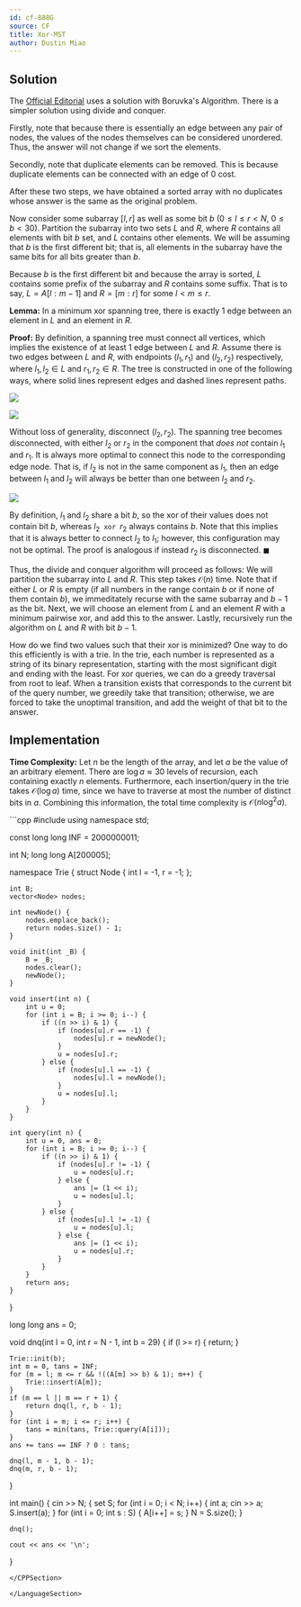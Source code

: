 ```yaml
---
id: cf-888G
source: CF
title: Xor-MST
author: Dustin Miao
---
```


## Solution

The [Official Editorial](https://codeforces.com/blog/entry/55701) uses a solution with Boruvka's Algorithm. There is a simpler solution using divide and conquer.

Firstly, note that because there is essentially an edge between any pair of nodes, the values of the nodes themselves can be considered unordered. Thus, the answer will not change if we sort the elements. 

Secondly, note that duplicate elements can be removed. This is because duplicate elements can be connected with an edge of 0 cost.

After these two steps, we have obtained a sorted array with no duplicates whose answer is the same as the original problem.

Now consider some subarray $[l, r]$ as well as some bit $b$ ($0 \leq l \leq r < N$, $0 \leq b < 30$). Partition the subarray into two sets $L$ and $R$, where $R$ contains all elements with bit $b$ set, and $L$ contains other elements. We will be assuming that $b$ is the first different bit; that is, all elements in the subarray have the same bits for all bits greater than $b$. 

Because $b$ is the first different bit and because the array is sorted, $L$ contains some prefix of the subarray and $R$ contains some suffix. That is to say, $L = A[l:m - 1]$ and $R = [m : r]$ for some $l < m \leq r$. 

**Lemma:** In a minimum xor spanning tree, there is exactly 1 edge between an element in $L$ and an element in $R$.

**Proof:** By definition, a spanning tree must connect all vertices, which implies the existence of at least 1 edge between $L$ and $R$. Assume there is two edges between $L$ and $R$, with endpoints $(l_1, r_1)$ and $(l_2, r_2)$ respectively, where $l_1, l_2 \in L$ and $r_1, r_2 \in R$. The tree is constructed in one of the following ways, where solid lines represent edges and dashed lines represent paths. 

![](<cf-888G/double1.png>)

![](<cf-888G/double2.png>)

Without loss of generality, disconnect $(l_2, r_2)$. The spanning tree becomes disconnected, with either $l_2$ or $r_2$ in the component that _does not_ contain $l_1$ and $r_1$. It is always more optimal to connect this node to the corresponding edge node. That is, if $l_2$ is not in the same component as $l_1$, then an edge between $l_1$ and $l_2$ will always be better than one between $l_2$ and $r_2$. 

![](<cf-888G/single.png>)

By definition, $l_1$ and $l_2$ share a bit $b$, so the xor of their values does not contain bit $b$, whereas $l_2 \texttt{ xor } r_2$ always contains $b$. 
Note that this implies that it is always better to connect $l_2$ to $l_1$; however, this configuration may not be optimal. The proof is analogous if instead $r_2$ is disconnected. $\blacksquare$

Thus, the divide and conquer algorithm will proceed as follows: We will partition the subarray into $L$ and $R$. This step takes $\mathcal{O}(n)$ time. Note that if either $L$ or $R$ is empty (if all numbers in the range contain $b$ or if none of them contain $b$), we immeditately recurse with the same subarray and $b - 1$ as the bit. Next, we will choose an element from $L$ and an element $R$ with a minimum pairwise xor, and add this to the answer. Lastly, recursively run the algorithm on $L$ and $R$ with bit $b - 1$. 

How do we find two values such that their xor is minimized? One way to do this efficiently is with a trie. In the trie, each number is represented as a string of its binary representation, starting with the most significant digit and ending with the least. For xor queries, we can do a greedy traversal from root to leaf. When a transition exists that corresponds to the current bit of the query number, we greedily take that transition; otherwise, we are forced to take the unoptimal transition, and add the weight of that bit to the answer.

## Implementation

**Time Complexity:** Let $n$ be the length of the array, and let $a$ be the value of an arbitrary element. There are $\log a \approx 30$ levels of recursion, each containing exactly $n$ elements. Furthermore, each insertion/query in the trie takes $\mathcal{O}(\log a)$ time, since we have to traverse at most the number of distinct bits in $a$. Combining this information, the total time complexity is $\mathcal{O}(n \log^2 a)$.

<LanguageSection>

<CPPSection>
```cpp
#include <bits/stdc++.h>
using namespace std;

const long long INF = 2000000011;

int N;
long long A[200005];

namespace Trie {
	struct Node { 
		int l = -1, r = -1; 
	};

	int B;
	vector<Node> nodes;

	int newNode() {
		nodes.emplace_back();
		return nodes.size() - 1;
	}

	void init(int _B) {
		B = _B;
		nodes.clear();
		newNode();
	}

	void insert(int n) {
		int u = 0;
		for (int i = B; i >= 0; i--) {
			if ((n >> i) & 1) {
				if (nodes[u].r == -1) {
					nodes[u].r = newNode();
				}
				u = nodes[u].r;
			} else {
				if (nodes[u].l == -1) {
					nodes[u].l = newNode();
				}
				u = nodes[u].l;
			}
		}
	}

	int query(int n) {
		int u = 0, ans = 0;
		for (int i = B; i >= 0; i--) {
			if ((n >> i) & 1) {
				if (nodes[u].r != -1) {
					u = nodes[u].r;
				} else {
					ans |= (1 << i);
					u = nodes[u].l;
				}
			} else {
				if (nodes[u].l != -1) {
					u = nodes[u].l;
				} else {
					ans |= (1 << i);
					u = nodes[u].r;
				}
			}
		}
		return ans;
	}
}
 
long long ans = 0;
 
void dnq(int l = 0, int r = N - 1, int b = 29) {
	if (l >= r) {
		return;
	}
	
	Trie::init(b);
	int m = 0, tans = INF;
	for (m = l; m <= r && !((A[m] >> b) & 1); m++) {
		Trie::insert(A[m]);
	}
	if (m == l || m == r + 1) {
		return dnq(l, r, b - 1);
	}
	for (int i = m; i <= r; i++) {
		tans = min(tans, Trie::query(A[i]));
	}
	ans += tans == INF ? 0 : tans;

	dnq(l, m - 1, b - 1);
	dnq(m, r, b - 1);
}
 
int main() {
	cin >> N; 
	{
		set<int> S;
		for (int i = 0; i < N; i++) {
			int a;
			cin >> a;
			S.insert(a);
		}
		for (int i = 0; int s : S) {
			A[i++] = s;
		}
		N = S.size();
	}
 
	dnq();
 
	cout << ans << '\n';
}
```
</CPPSection>

</LanguageSection>
